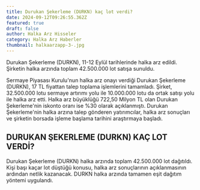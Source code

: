 ```yaml
---
title: Durukan Şekerleme (DURKN) kaç lot verdi?
date: 2024-09-12T09:26:55.362Z
featured: true
draft: false
author: Halka Arz Hisseler
category: Halka Arz Haberler
thumbnail: halkaarzapp-3-.jpg
---
```

Durukan Şekerleme (DURKN), 11-12 Eylül tarihlerinde halka arz edildi. Şirketin halka arzında toplam 42.500.000 lot satışa sunuldu.

Sermaye Piyasası Kurulu'nun halka arz onayı verdiği Durukan Şekerleme (DURKN), 17 TL fiyattan talep toplama işlemlerini tamamladı. Şirket, 32.500.000 lotu sermaye artırımı yolu ile 10.000.000 lotu da ortak satışı yolu ile halka arz etti. Halka arz büyüklüğü 722,50 Milyon TL olan Durukan Şekerleme'nin iskonto oranı ise %30 olarak açıklanmıştı. Durukan Şekerleme'nin halka arzına talep gönderen yatırımcılar, halka arz sonuçları ve şirketin borsada işleme başlama tarihini araştırmaya başladı.

## **DURUKAN ŞEKERLEME (DURKN) KAÇ LOT VERDİ?**

Durukan Şekerleme (DURKN) halka arzında toplam 42.500.000 lot dağıtıldı. Kişi başı kaçar lot düştüğü konusu, halka arz sonuçlarının açıklanmasının ardından netlik kazanacak. DURKN halka arzında tamamen eşit dağıtım yöntemi uygulandı.